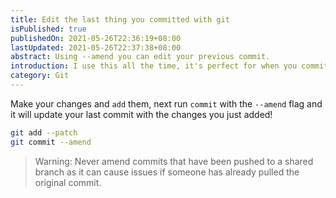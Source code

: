 ```yaml
---
title: Edit the last thing you committed with git
isPublished: true
publishedOn: 2021-05-26T22:36:19+08:00
lastUpdated: 2021-05-26T22:37:38+08:00
abstract: Using --amend you can edit your previous commit.
introduction: I use this all the time, it's perfect for when you commit, then realise you need to change one small part of your code.
category: Git
---
```


Make your changes and `add` them, next run `commit` with the `--amend` flag and it will update your last commit with the changes you just added!

```bash
git add --patch
git commit --amend
```

> Warning:
> Never amend commits that have been pushed to a shared branch as it can cause issues if someone has already pulled the original commit.

